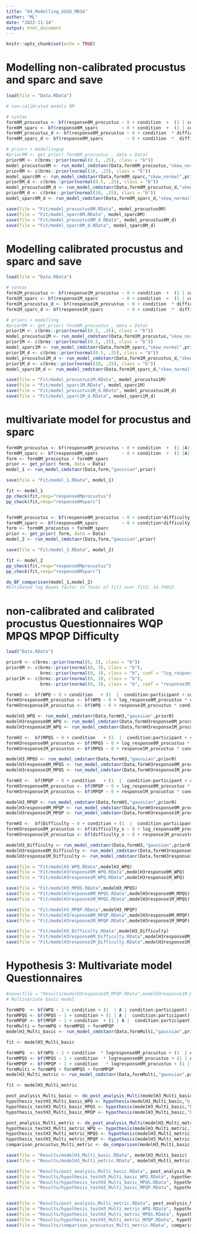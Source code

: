 ```yaml
---
title: "04_Modelling_GUSO_MB16"
author: "ML"
date: "2022-11-14"
output: html_document
---
```


```r
knitr::opts_chunk$set(echo = TRUE)
```


# Modelling non-calibrated procustus and sparc and save
```r
load(file = "Data.RData")

# non-calibrated models 0M

# syntax
form0M_procustus <- bf(response0M_procustus ~ 0 + condition  +  (1 | condition:participant) + (1|condition:trial) )  
form0M_sparc <- bf(response0M_sparc         ~ 0 + condition  +  (1 | condition:participant) + (1|condition:trial) )  
form0M_procustus_d <- bf(response0M_procustus ~ 0 + condition  * difficulty_s + (1 + difficulty_s | condition:participant) + (1|condition:trial) )  
form0M_sparc_d <- bf(response0M_sparc         ~ 0 + condition  *  difficulty_s + (1 + difficulty_s| condition:participant) + (1|condition:trial) )  

# priors + modellingup
#prior0M <- get_prior( form0M_procustus , data = Data)
prior0M <- c(brms::prior(normal(0.5, .25), class = "b"))
model_procustus0M <- run_model_cmdstanr(Data,form0M_procustus,"skew_normal",prior0M)
prior0M <- c(brms::prior(normal(10, .25), class = "b"))
model_sparc0M <- run_model_cmdstanr(Data,form0M_sparc,"skew_normal",prior0M)
prior0M_d <- c(brms::prior(normal(0.5, .25), class = "b"))
model_procustus0M_d <- run_model_cmdstanr(Data,form0M_procustus_d,"skew_normal",prior0M_d)
prior0M_d <- c(brms::prior(normal(10, .25), class = "b"))
model_sparc0M_d <- run_model_cmdstanr(Data,form0M_sparc_d,"skew_normal",prior0M_d)

save(file = "Fit/model_procustus0M.RData", model_procustus0M)
save(file = "Fit/model_sparc0M.RData", model_sparc0M)
save(file = "Fit/model_procustus0M_d.RData", model_procustus0M_d)
save(file = "Fit/model_sparc0M_d.RData", model_sparc0M_d)

```

# Modelling calibrated procustus and sparc and save
```r
load(file = "Data.RData")

# syntax
form1M_procustus <- bf(response1M_procustus ~ 0 + condition  +  (1 | condition:participant) + (1|condition:trial) )  
form1M_sparc <- bf(response1M_sparc         ~ 0 + condition  +  (1 | condition:participant) + (1|condition:trial) )  
form1M_procustus_d <- bf(response1M_procustus ~ 0 + condition  * difficulty_s + (1 + difficulty_s | condition:participant) + (1|condition:trial) )  
form1M_sparc_d <- bf(response1M_sparc         ~ 0 + condition  *  difficulty_s + (1 + difficulty_s| condition:participant) + (1|condition:trial) )  

# priors + modelling
#prior0M <- get_prior( form0M_procustus , data = Data)
prior1M <- c(brms::prior(normal(0.5, .25), class = "b"))
model_procustus1M <- run_model_cmdstanr(Data,form1M_procustus,"skew_normal",prior1M)
prior1M <- c(brms::prior(normal(0.5, .25), class = "b"))
model_sparc1M <- run_model_cmdstanr(Data,form1M_sparc,"skew_normal",prior1M)
prior1M_d <- c(brms::prior(normal(0.5, .25), class = "b"))
model_procustus1M_d <- run_model_cmdstanr(Data,form1M_procustus_d,"skew_normal",prior1M_d)
prior1M_d <- c(brms::prior(normal(10, .25), class = "b"))
model_sparc1M_d <- run_model_cmdstanr(Data,form1M_sparc_d,"skew_normal",prior1M_d)

save(file = "Fit/model_procustus1M.RData", model_procustus1M)
save(file = "Fit/model_sparc1M.RData", model_sparc1M)
save(file = "Fit/model_procustus1M_d.RData", model_procustus1M_d)
save(file = "Fit/model_sparc1M_d.RData", model_sparc1M_d)

```

# multivariate model for procustus and sparc
```r
form0M_procustus <- bf(response0M_procustus ~ 0 + condition  +  (1 |A| condition:participant) + (1|B|condition:trial) )  
form0M_sparc <- bf(response0M_sparc         ~ 0 + condition  +  (1 |A| condition:participant) + (1|B|condition:trial) )  
form <- form0M_procustus + form0M_sparc
prior <- get_prior( form, data = Data)
model_1 <- run_model_cmdstanr(Data,form,"gaussian",prior)

save(file = "Fit/model_1.RData", model_1)

fit <- model_1
pp_check(fit,resp="response0Mprocustus")
pp_check(fit,resp="response0Msparc")


form0M_procustus <- bf(response0M_procustus ~ 0 + condition*difficulty_s  +  (1 + difficulty_s |A| condition:participant) + (1|B|condition:trial) )  
form0M_sparc <- bf(response0M_sparc         ~ 0 + condition*difficulty_s  +  (1 + difficulty_s |A| condition:participant) + (1|B|condition:trial) )  
form <- form0M_procustus + form0M_sparc
prior <- get_prior( form, data = Data)
model_2 <- run_model_cmdstanr(Data,form,"gaussian",prior)

save(file = "Fit/model_2.RData", model_2)

fit <- model_2
pp_check(fit,resp="response0Mprocustus")
pp_check(fit,resp="response0Msparc")

do_BF_comparison(model_1,model_2)
#Estimated log Bayes factor in favor of fit1 over fit2: 14.74015

```

# non-calibrated and calibrated procustus Questionnaires WQP MPQS MPQP Difficulty
```r
load("Data.RData")

prior0 <- c(brms::prior(normal(0, 3), class = "b"))
prior0M <- c(brms::prior(normal(0, 3), class = "b"), 
             brms::prior(normal(0, 3), class = "b", coef = "log_response0M_procustus"))
prior1M <- c(brms::prior(normal(0, 3), class = "b"), 
             brms::prior(normal(0, 3), class = "b", coef = "response1M_procustus"))

formH3 <-  bf(WPQ ~ 0 + condition   + (1  |  condition:participant + condition:trial) )
formH3response0M_procustus <- bf(WPQ ~ 0 + log_response0M_procustus * condition   +  (1  |  condition:participant + condition:trial))
formH3response1M_procustus <- bf(WPQ ~ 0 + response1M_procustus * condition   +  (1  |  condition:participant + condition:trial) )

modelH3_WPQ <- run_model_cmdstanr(Data,formH3,"gaussian",prior0)
modelH3response0M_WPQ <- run_model_cmdstanr(Data,formH3response0M_procustus,"gaussian",prior0M )
modelH3response1M_WPQ <- run_model_cmdstanr(Data,formH3response1M_procustus,"gaussian",prior1M )

formH3 <-  bf(MPQS ~ 0 + condition   + (1  |  condition:participant + condition:trial) )
formH3response0M_procustus <- bf(MPQS ~ 0 + log_response0M_procustus * condition +  (1  |  condition:participant + condition:trial))
formH3response1M_procustus <- bf(MPQS ~ 0 + response1M_procustus * condition +  (1  |  condition:participant + condition:trial) )

modelH3_MPQS <- run_model_cmdstanr(Data,formH3,"gaussian",prior0)
modelH3response0M_MPQS <- run_model_cmdstanr(Data,formH3response0M_procustus,"gaussian",prior0M )
modelH3response1M_MPQS <- run_model_cmdstanr(Data,formH3response1M_procustus,"gaussian",prior1M )

formH3 <-  bf(MPQP ~ 0 + condition   + (1  |  condition:participant + condition:trial) )
formH3response0M_procustus <- bf(MPQP ~ 0 + log_response0M_procustus * condition  +   (1  |  condition:participant + condition:trial))
formH3response1M_procustus <- bf(MPQP ~ 0 + response1M_procustus * condition  +   (1  |  condition:participant + condition:trial) )

modelH3_MPQP <- run_model_cmdstanr(Data,formH3,"gaussian",prior0)
modelH3response0M_MPQP <- run_model_cmdstanr(Data,formH3response0M_procustus,"gaussian",prior0M )
modelH3response1M_MPQP <- run_model_cmdstanr(Data,formH3response1M_procustus,"gaussian",prior1M )

formH3 <-  bf(Difficulty ~ 0 + condition + (1  |  condition:participant + condition:trial) )
formH3response0M_procustus <- bf(difficulty_s ~ 0 + log_response0M_procustus * condition  +  (1  |  condition:participant + condition:trial))
formH3response1M_procustus <- bf(difficulty_s ~ 0 + response1M_procustus * condition +  (1  |  condition:participant + condition:trial) )

modelH3_Difficulty <- run_model_cmdstanr(Data,formH3,"gaussian",prior0)
modelH3response0M_Difficulty <- run_model_cmdstanr(Data,formH3response0M_procustus,"gaussian",prior0M )
modelH3response1M_Difficulty <- run_model_cmdstanr(Data,formH3response1M_procustus,"gaussian",prior1M )

save(file = "Fit/modelH3_WPQ.RData",modelH3_WPQ)
save(file = "Fit/modelH3response0M_WPQ.RData",modelH3response0M_WPQ)
save(file = "Fit/modelH3response1M_WPQ.RData",modelH3response1M_WPQ)

save(file = "Fit/modelH3_MPQS.RData",modelH3_MPQS)
save(file = "Fit/modelH3response0M_MPQS.RData",modelH3response0M_MPQS)
save(file = "Fit/modelH3response1M_MPQS.RData",modelH3response1M_MPQS)

save(file = "Fit/modelH3_MPQP.RData",modelH3_MPQP)
save(file = "Fit/modelH3response0M_MPQP.RData",modelH3response0M_MPQP)
save(file = "Fit/modelH3response1M_MPQP.RData",modelH3response1M_MPQP)

save(file = "Fit/modelH3_Difficulty.RData",modelH3_Difficulty)
save(file = "Fit/modelH3response0M_Difficulty.RData",modelH3response0M_Difficulty)
save(file = "Fit/modelH3response1M_Difficulty.RData",modelH3response1M_Difficulty)


```

# Hypothesis 3: Multivariate model Questionnaires
```r
#save(file = "Results/modelH3response1M_MPQP.RData",modelH3response1M_WPQ)
# Multivariate basic model

formWPQ  <- bf(WPQ ~ 1 + condition + (1  | A | condition:participant) + (1 | B | condition:trial) )
formMPQS <- bf(MPQS ~ 1 + condition + (1 | A |  condition:participant) + (1 | B | condition:trial) )
formMPQP <- bf(MPQP ~ 1 + condition  + (1 | A |  condition:participant) + (1 | B | condition:trial) )
formMulti = formWPQ + formMPQS + formMPQP
modelH3_Multi_basic <- run_model_cmdstanr(Data,formMulti,"gaussian",prior0)

fit <- modelH3_Multi_basic

formWPQ  <- bf(WPQ ~ 1 + condition  * logresponse0M_procustus + (1  | A | condition:participant) + (1 | B | condition:trial) )
formMPQS <- bf(MPQS ~ 1 + condition  * logresponse0M_procustus + (1 | A |  condition:participant) + (1 | B | condition:trial) )
formMPQP <- bf(MPQP ~ 1 + condition   * logresponse0M_procustus + (1 | A |  condition:participant) + (1 | B | condition:trial) )
formMulti = formWPQ + formMPQS + formMPQP
modelH3_Multi_metric <- run_model_cmdstanr(Data,formMulti,"gaussian",prior0)

fit <- modelH3_Multi_metric

post_analysis_Multi_basic <- do_post_analysis_Multi(modelH3_Multi_basic)
hypothesis_testH3_Multi_basic_WPQ <- hypothesis(modelH3_Multi_basic,"b_WPQ_condition2 > 0", class = NULL)
hypothesis_testH3_Multi_basic_MPQS <- hypothesis(modelH3_Multi_basic,"b_MPQS_condition2 > 0", class = NULL)
hypothesis_testH3_Multi_basic_MPQP <- hypothesis(modelH3_Multi_basic,"b_MPQP_condition2 > 0 ", class = NULL)

post_analysis_Multi_metric <- do_post_analysis_Multi(modelH3_Multi_metric)
hypothesis_testH3_Multi_metric_WPQ <- hypothesis(modelH3_Multi_metric,"b_WPQ_condition2:logresponse0M_procustus + b_WPQ_condition2 > b_WPQ_logresponse0M_procustus", class = NULL)
hypothesis_testH3_Multi_metric_MPQS <- hypothesis(modelH3_Multi_metric,"b_MPQS_condition2:logresponse0M_procustus + b_MPQS_condition2 > b_MPQS_logresponse0M_procustus", class = NULL)
hypothesis_testH3_Multi_metric_MPQP <- hypothesis(modelH3_Multi_metric,"b_MPQP_condition2:logresponse0M_procustus + b_MPQP_condition2 > b_MPQP_logresponse0M_procustus", class = NULL)
comparison_procustus_Multi_metric <- do_comparison(modelH3_Multi_basic,modelH3_Multi_metric)

save(file = "Results/modelH3_Multi_basic.RData", modelH3_Multi_basic)
save(file = "Results/modelH3_Multi_metric.RData", modelH3_Multi_metric)

save(file = "Results/post_analysis_Multi_basic.RData", post_analysis_Multi_basic)
save(file = "Results/hypothesis_testH3_Multi_basic_WPQ.RData", hypothesis_testH3_Multi_basic_WPQ)
save(file = "Results/hypothesis_testH3_Multi_basic_MPQS.RData", hypothesis_testH3_Multi_basic_MPQS)
save(file = "Results/hypothesis_testH3_Multi_basic_MPQP.RData", hypothesis_testH3_Multi_basic_MPQP)


save(file = "Results/post_analysis_Multi_metric.RData", post_analysis_Multi_metric)
save(file = "Results/hypothesis_testH3_Multi_metric_WPQ.RData", hypothesis_testH3_Multi_metric_WPQ)
save(file = "Results/hypothesis_testH3_Multi_metric_MPQS.RData", hypothesis_testH3_Multi_metric_MPQS)
save(file = "Results/hypothesis_testH3_Multi_metric_MPQP.RData", hypothesis_testH3_Multi_metric_MPQP)
save(file = "Results/comparison_procustus_Multi_metric.RData", comparison_procustus_Multi_metric)

```
